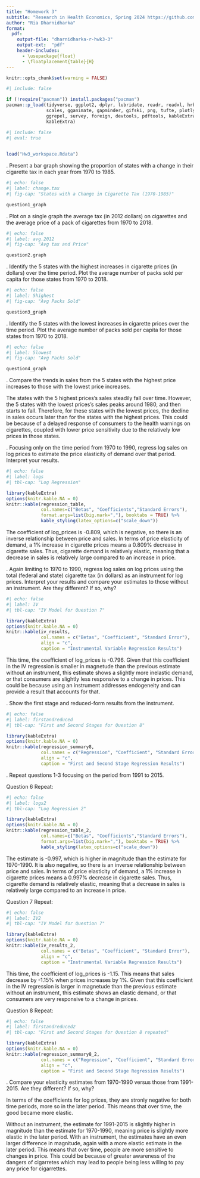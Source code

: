 ```yaml
---
title: "Homework 3"
subtitle: "Research in Health Economics, Spring 2024 https://github.com/riadharnidharka/Econ470HW3"
author: "Ria Dharnidharka"
format:
  pdf:
    output-file: "dharnidharka-r-hwk3-3"
    output-ext:  "pdf"
    header-includes:
      - \usepackage{float}
      - \floatplacement{table}{H}
---
```

```r
knitr::opts_chunk$set(warning = FALSE)
```

```r
#| include: false

if (!require("pacman")) install.packages("pacman")
pacman::p_load(tidyverse, ggplot2, dplyr, lubridate, readr, readxl, hrbrthemes, fixest,
               scales, gganimate, gapminder, gifski, png, tufte, plotly, OECD,
               ggrepel, survey, foreign, devtools, pdftools, kableExtra, modelsummary,
               kableExtra)
```
```r
#| include: false
#| eval: true

 
load("Hw3_workspace.Rdata")
```
\newpage

\vspace{.2in}
\noindent 1. Present a bar graph showing the proportion of states with a change in their cigarette tax in each year from 1970 to 1985.

```r
#| echo: false
#| label: change.tax
#| fig-cap: "States with a Change in Cigarette Tax (1970-1985)"

question1_graph
```
\newpage

\vspace{.2in}
\noindent 2. Plot on a single graph the average tax (in 2012 dollars) on cigarettes and the average price of a pack of cigarettes from 1970 to 2018.
```r
#| echo: false
#| label: avg.2012
#| fig-cap: "Avg tax and Price"

question2.graph
```
\newpage

\vspace{.2in}
\noindent 3. Identify the 5 states with the highest increases in cigarette prices (in dollars) over the time period. Plot the average number of packs sold per capita for those states from 1970 to 2018.

```r
#| echo: false
#| label: 5highest
#| fig-cap: "Avg Packs Sold"

question3_graph
```
\newpage

\vspace{.2in}
\noindent 4. Identify the 5 states with the lowest increases in cigarette prices over the time period. Plot the average number of packs sold per capita for those states from 1970 to 2018.

```r
#| echo: false
#| label: 5lowest
#| fig-cap: "Avg Packs Sold"

question4_graph
```
\newpage

\vspace{.2in}
\noindent 5. Compare the trends in sales from the 5 states with the highest price increases to those with the lowest price increases.

The states with the 5 highest prices's sales steadily fall over time. However, the 5 states with the lowest prices's sales peaks around 1980, and then starts to fall. Therefore, for these states with the lowest prices, the decline in sales occurs later than for the states with the highest prices. This could be because of a delayed response of consumers to the health warnings on cigarettes, coupled with lower price sensitivity due to the relatively low prices in those states. 
\newpage

\vspace{.2in}
\noindent 6. Focusing only on the time period from 1970 to 1990, regress log sales on log prices to estimate the price elasticity of demand over that period. Interpret your results.

```r
#| echo: false
#| label: logs
#| tbl-cap: "Log Regression"

library(kableExtra)
options(knitr.kable.NA = 0)
knitr::kable(regression_table, 
             col.names=c("Betas", "Coefficients","Standard Errors"),
             format.args=list(big.mark=","), booktabs = TRUE) %>%
             kable_styling(latex_options=c("scale_down"))

```

The coefficient of log_prices is -0.809, which is negative, so there is an inverse relationship between price and sales. In terms of price elasticity of demand, a 1% increase in cigarette prices means a 0.809% decrease in cigarette sales. Thus, cigarette demand is relatively elastic, meaning that a decrease in sales is relatively large compared to an increase in price. 

\newpage
\vspace{.2in}
\noindent 7. Again limiting to 1970 to 1990, regress log sales on log prices using the total (federal and state) cigarette tax (in dollars) as an instrument for log prices. Interpret your results and compare your estimates to those without an instrument. Are they different? If so, why?

```r
#| echo: false
#| label: IV
#| tbl-cap: "IV Model for Question 7"

library(kableExtra)
options(knitr.kable.NA = 0)
knitr::kable(iv_results, 
             col.names = c("Betas", "Coefficient", "Standard Error"),
             align = "c",
             caption = "Instrumental Variable Regression Results")
```
This time, the coefficient of log_prices is -0.796. Given that this coefficient in the IV regression is smaller in magnetude than the previous estimate without an instrument, this estimate shows a slightly more inelastic demand, or that consumers are slightly less responsive to a change in prices. This could be because using an instrument addresses endogeneity and can provide a result that accounts for that. 

\newpage
\vspace{.2in}
\noindent 8. Show the first stage and reduced-form results from the instrument.

```r
#| echo: false
#| label: firstandreduced
#| tbl-cap: "First and Second Stages for Question 8"

library(kableExtra)
options(knitr.kable.NA = 0)
knitr::kable(regression_summary8, 
             col.names = c("Regression", "Coefficient", "Standard Error"),
             align = "c",
             caption = "First and Second Stage Regression Results")

```


\newpage
\noindent 9. Repeat questions 1-3 focusing on the period from 1991 to 2015.

Question 6 Repeat:

```r
#| echo: false
#| label: logs2
#| tbl-cap: "Log Regression 2"

library(kableExtra)
options(knitr.kable.NA = 0)
knitr::kable(regression_table_2, 
             col.names=c("Betas", "Coefficients","Standard Errors"),
             format.args=list(big.mark=","), booktabs = TRUE) %>%
             kable_styling(latex_options=c("scale_down"))

```

The estimate is -0.997, which is higher in magnitude than the estimate for 1970-1990. It is  also negative, so there is an inverse relationship between price and sales. In terms of price elasticity of demand, a 1% increase in cigarette prices means a 0.997% decrease in cigarette sales. Thus, cigarette demand is relatively elastic, meaning that a decrease in sales is relatively large compared to an increase in price. 

Question 7 Repeat:

```r
#| echo: false
#| label: IV2
#| tbl-cap: "IV Model for Question 7"

library(kableExtra)
options(knitr.kable.NA = 0)
knitr::kable(iv_results_2, 
             col.names = c("Betas", "Coefficient", "Standard Error"),
             align = "c",
             caption = "Instrumental Variable Regression Results")
``` 

This time, the coefficient of log_prices is -1.15. This means that sales decrease by -1.15% when prices increases by 1%. Given that this coefficient in the IV regression is larger in magnetude than the previous estimate without an instrument, this estimate shows an elastic demand, or that consumers are very responsive to a change in prices. 

Question 8 Repeat:
```r
#| echo: false
#| label: firstandreduced2
#| tbl-cap: "First and Second Stages for Question 8 repeated"

library(kableExtra)
options(knitr.kable.NA = 0)
knitr::kable(regression_summary8_2, 
             col.names = c("Regression", "Coefficient", "Standard Error"),
             align = "c",
             caption = "First and Second Stage Regression Results")

```

\newpage
\vspace{.2in}
\noindent 10. Compare your elasticity estimates from 1970-1990 versus those from 1991-2015. Are they different? If so, why?

In terms of the coefficients for log prices, they are stronly negative for both time periods, more so in the later period. This means that over time, the good became more elastic. 

Without an instrument, the estimate for 1991-2015 is slightly higher in magnitude than the estimate for 1970-1990, meaning price is slightly more elastic in the later period. With an instrument, the estimates have an even larger difference in magnitude, again with a more elastic estimate in the later period. This means that over time, people are more sensitive to changes in price. This could be because of greater awareness of the dangers of cigarretes which may lead to people being less willing to pay any price for cigarrettes. 